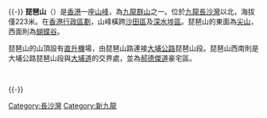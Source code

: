 {{Unreferenced |time=2020-05-19T22:29:00+00:00 }}{{-}}
{{Infobox Mountain
| 名稱 = 琵琶山
| 照片 = HK Tai Po Road Pipers Hill Section.jpg
| 照片說明 = [[大埔公路|大埔公路]]琵琶山段
| 海拔 = {{Convert|223|m|ft|0|link=on}}
| 位置 = {{HKG}}[[九龍|九龍]]北部
| 座標 = {{coord|22.3450389|N|114.1523081|E}}
| pushpin_map = Hong Kong
| pushpin_map_caption = 琵琶山位置
| latd=22 |latm=20 |lats=42.14 |latNS=N
| longd=114 |longm=9 |longs=8.9032 |longEW=E
}}
'''琵琶山'''（{{lang-en|Piper's Hill}}）是[[香港|香港]]一座[[山峰|山峰]]，為[[九龍群山|九龍群山]]之一。位於[[九龍|九龍]][[長沙灣|長沙灣]]以北，海拔僅223米。在[[香港行政區劃|香港行政區劃]]，山峰橫跨[[沙田區|沙田區]]及[[深水埗區|深水埗區]]。琵琶山的東面為[[尖山_(香港)|尖山]]，西面則為[[蝴蝶谷|蝴蝶谷]]。

琵琶山的山頂設有[[直升機|直升機]]場，由琵琶山路連接[[大埔公路|大埔公路]]琵琶山段。琵琶山西南則是大埔公路琵琶山段與[[大埔道|大埔道]]的交界處，並為[[郝德傑道|郝德傑道]]豪宅區。

<br>
{{HK-geo-stub}}

{{-}}
{{香港山峰}}

[[Category:長沙灣|Category:長沙灣]]
[[Category:新九龍|Category:新九龍]]